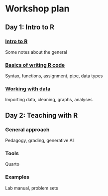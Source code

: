 # Workshop plan {.unnumbered}

## Day 1: Intro to R

### [Intro to R](1_1_intro-to-r.qmd)

Some notes about the general

### [Basics of writing R code](1_2_basics.qmd)

Syntax, functions, assignment, pipe, data types

### [Working with data](1_3_working-with-data.qmd)

Importing data, cleaning, graphs, analyses

## Day 2: Teaching with R

### General approach

Pedagogy, grading, generative AI

### Tools

Quarto

### Examples

Lab manual, problem sets

